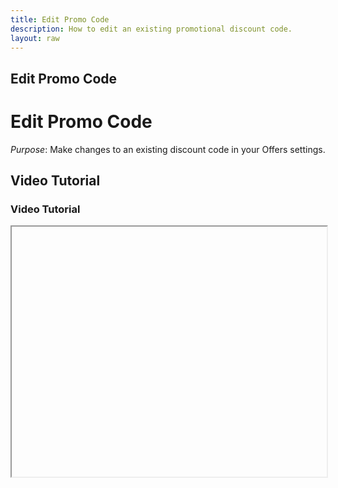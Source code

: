 ```yaml
---
title: Edit Promo Code
description: How to edit an existing promotional discount code.
layout: raw
---
```



<div className="mdx-content">

## Edit Promo Code

<h1 className="text-3xl font-bold text-gray-900 mb-4">Edit Promo Code</h1>  

*Purpose*: Make changes to an existing discount code in your Offers settings.

## Video Tutorial

<h3 className="text-xl font-medium text-gray-800 mb-2">Video Tutorial</h3>

<iframe
  width="100%"
  height="400"
  title="Edit Promo Code Tutorial"
  allowFullScreen
  className="rounded-lg"
/>

---

## Steps:

<h2 className="text-2xl font-semibold text-gray-800 mt-8 mb-4">Step-by-step Instructions</h2>

❶ **Navigate to Offers > Promo Code**  
From the sidebar, go to **Offers**, then click on the **Promo Code** tab.

❷ **Click the 3-dot menu and choose Edit**  
Find the promo code you'd like to change. Click the **three-dot menu** to the right and select **Edit**.

❸ **Modify promo code details**  
Make changes to any of the following fields:  
- **Basic Info** (name, description, code)  
- **Value and limitations**  
- **Services** the promo applies to  
- **Venues** where it's valid

❹ **Click Save**  
Once updates are complete, click the **Save** button to confirm changes.

---

**Tip for First-Time Users**:  
Use edits to fine-tune promotions as needed without creating a new code from scratch.

<div className="space-y-4 mt-6">

<div className="my-10 border-t border-gray-200" />

## More questions about this

<h3 className="text-xl font-semibold text-black mb-4 mt-10"> More questions about this?</h3>
</div>
<div className="space-y-4 mt-6">
  <details className="bg-white rounded-md p-4 border border-gray-300">
  <summary
    className="font-medium text-base text-gray-900"
    style={{
      backgroundColor: 'transparent',
      outline: 'none',
      cursor: 'pointer',
      userSelect: 'none',
      listStyle: 'none',
    }}
  >Can I delete a promo code?</summary>
   <p className="mt-2 text-sm text-gray-700">
      Yes, you can remove a promo code by clicking the 3-dot menu and selecting Delete.
    </p>
  </details>

  <details className="bg-white rounded-md p-4 border border-gray-300">
  <summary
    className="font-medium text-base text-gray-900"
    style={{
      backgroundColor: 'transparent',
      outline: 'none',
      cursor: 'pointer',
      userSelect: 'none',
      listStyle: 'none',
    }}
  >Do edits apply instantly?</summary>
    <p className="mt-2 text-sm text-gray-700">
      Yes, changes to promo codes take effect immediately once saved.
    </p>
  </details>
</div>
</div>

---

<div className="space-y-4 mt-6">

<div className="my-10 border-t border-gray-200" />

<div className="mdx-content mt-10">

Was this article helpful?

<div style={{ display: 'flex', gap: '1rem' }}>
  <button style={{ padding: '0.5rem', borderRadius: '9999px', backgroundColor: '#f0f0f0' }}>
    👍
  </button>
  <button style={{ padding: '0.5rem', borderRadius: '9999px', backgroundColor: '#f0f0f0' }}>
    👎
  </button>
</div>
</div>

---
</div>
